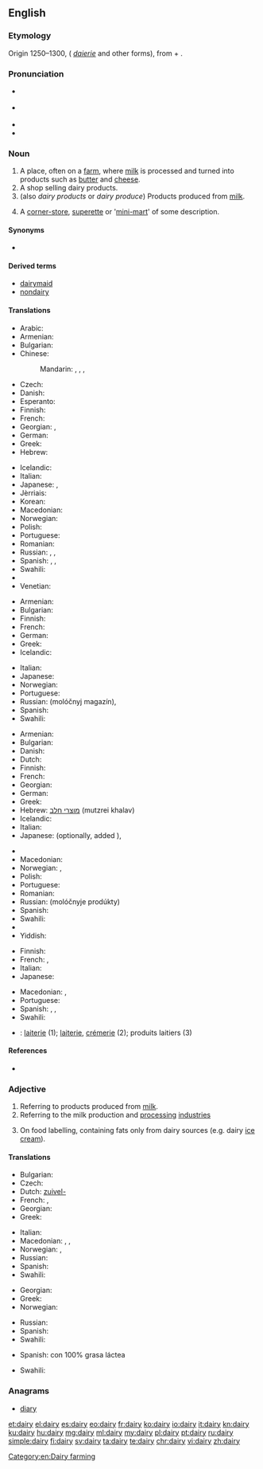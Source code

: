 ==English==
{{wikipedia}}

===Etymology===
Origin 1250–1300, ({{etyl|enm|en}} ''[[daierie]]'' and other forms), from {{term|dey||dairymaid}} + {{term|-ery}}.

===Pronunciation===
* {{a|UK}} {{IPA|/ˈdɛəɹi/}}
* {{a|US}} {{IPA|/ˈdɛɹi/|/ˈdeɪ.ɻi/}}
* {{audio|en-us-dairy.ogg|Audio (US)}}
* {{rhymes|ɛəɹi}}

===Noun===
{{en-noun|dairies}}

# A place, often on a [[farm]], where [[milk]] is processed and turned into products such as [[butter]] and [[cheese]].
# A shop selling dairy products.
# (also ''dairy products'' or ''dairy produce'') Products produced from [[milk]].
# {{context|New Zealand|lang=en}} A [[corner-store]], [[superette]] or '[[mini-mart]]' of some description.

====Synonyms====
* {{l/en|milkhouse}}

====Derived terms====
* [[dairymaid]]
* [[nondairy]]

====Translations====
{{trans-top|place, where milk is processed}}
* Arabic: {{t|ar|ملبنة|f|tr=malbana|sc=Arab}}
* Armenian: {{t|hy|կաթնարան|sc=Armn}}
* Bulgarian: {{t+|bg|мандра|f}}
* Chinese:
*: Mandarin: {{t+|cmn|奶牛場|sc=Hani}}, {{t|cmn|奶牛场|tr=nǎiniúchǎng|sc=Hani}}, {{t|cmn|乳牛場|sc=Hani}}, {{t|cmn|乳牛场|tr=rǔniúchǎng|sc=Hani}}
* Czech: {{t+|cs|mlékárna|f}}
* Danish: {{t|da|mejeri|n}}
* Esperanto: {{t|eo|fromaĝfarejo}}
* Finnish: {{t|fi|meijeri}}
* French: {{t+|fr|laiterie|f}}
* Georgian: {{t|ka|ერბო-კარაქის ქარხანა|tr=erbo-karak'is k'arxana|sc=Geor}}, {{t|ka|რძის ფერმა|tr=rjis p'erma|sc=Geor}}
* German: {{t+|de|Molkerei|f}}
* Greek: {{t+|el|γαλακτοκομείο|n|tr=galaktokomeío}}
* Hebrew: {{t+|he|מחלבה|f|tr=makhlava|sc=Hebr}}
{{trans-mid}}
* Icelandic: {{t+|is|mjólkurbú|n}}
* Italian: {{t|it|caseificio|m}}
* Japanese: {{t+|ja|牧場|tr=ぼくじょう, bokujō}}, {{t|ja|酪農|tr=らくのう, rakunō|sc=Jpan}}
* Jèrriais: {{t|roa-jer|lait'tie|f}}
* Korean: {{t|ko|낙농공장|tr=nagnong gongjang|sc=Kore}}
* Macedonian: {{t|mk|млекарница|f|tr=mlekárnica}}
* Norwegian: {{t|no|meieri|n}}
* Polish: {{t|pl|mleczarnia|f}}
* Portuguese: {{t|pt|leitaria|f}}
* Romanian: {{t|ro|untărie|f}}
* Russian: {{t+|ru|маслобойня|f|tr=maslobójnja|sc=Cyrl}}, {{t+|ru|маслодельня|f|tr=maslodél'nja|sc=Cyrl}}, {{t|ru|молочная ферма|f|tr=molóčnaja férma|sc=Cyrl}}
* Spanish: {{t+|es|granja|f}}, {{t|es|granja lechera|f}}, {{t+|es|establo|m}}
* Swahili: {{trreq|sw}}
* {{trreq|tr}}
* Venetian: {{t|vec|caxèl|m}}
{{trans-bottom}}

{{trans-top|shop selling dairy products}}
* Armenian: {{t|hy|կաթնատուն|sc=Armn}}
* Bulgarian: {{t|bg|млекарница|f}}
* Finnish: {{t+|fi|maitokauppa}}
* French: {{t+|fr|crémerie}}
* German: {{t|de|Milchladen|m}}
* Greek: {{t+|el|γαλακτοπωλείο|n|tr=galaktopoleío}}
* Icelandic: {{t+|is|mjólkurbúð|f}}
{{trans-mid}}
* Italian: {{t+|it|latteria|f}}
* Japanese: {{t|ja|日用雑貨店|tr=nichiyōzakkaten}}
* Norwegian: {{t|no|melkebutikk|m}}
* Portuguese: {{t|pt|leitaria|f}}
* Russian: {{t+|ru|молочный}} {{t+|ru|магазин|m}} (molóčnyj magazín), {{t+|ru|молочная|f|tr=molóčnaja}}
* Spanish: {{t|es|lechería|f}}
* Swahili: {{trreq|sw}}
{{trans-bottom}}

{{trans-top|products produced from milk}}
* Armenian: {{t|hy|կաթնամթերք|sc=Armn}}
* Bulgarian: {{t|bg|млечни произведения}}
* Danish: {{t|da|mejeriprodukt|n}}
* Dutch: {{t+|nl|zuivel|m}}
* Finnish: {{t|fi|maitotuote|p|alt=maitotuotteet}}
* French: {{t+|fr|laitages|m-p}}
* Georgian: {{t|ka|რძის პროდუქტები|p|tr=rjis produk'tebi|sc=Geor}}
* German: {{t|de|Molkereiprodukte|p}}
* Greek: {{t+|el|γαλακτοκομικά|n-p|tr=galaktokomiká}}
* Hebrew: [[מוצרי חלב]] (mutzrei khalav) {{m-p}}
* Icelandic: {{t|is|mjólkurafurðir|f}}
* Italian: {{t+|it|latticini|m-p}}
* Japanese: {{t|ja|牛乳屋|tr=gyūnyūya}} (optionally, added {{l|ja|さん|tr=san}}), {{t|ja|牛乳販売店|tr=gyūnyūhanbaiten}}
{{trans-mid}}
* {{trreq|ko}}
* Macedonian: {{t|mk|млечни производи|m-p|tr=mléčni proízvodi}}
* Norwegian: {{t|no|meieriprodukter|n}}, {{t|no|melkeprodukter|n}}
* Polish: {{t+|pl|nabiał|m}}
* Portuguese: {{t|pt|lacticínios|p}}
* Romanian: {{t|ro|lactate|p}}
* Russian: {{l/ru|молочные}} {{t+|ru|продукты|p}} (molóčnyje prodúkty)
* Spanish: {{t|es|lácteos|m-p}}
* Swahili: {{trreq|sw}}
* {{trreq|tr}}
* Yiddish: {{t|yi|מילכיקס|n|tr=milkhiks|sc=Hebr}}
{{trans-bottom}}

{{trans-top|corner-store, superette or 'mini-mart' of some description}}
* Finnish: {{t+|fi|lähikauppa}}
* French: {{t|fr|alimentation générale|f}}, {{qualifier|Canada}} {{t+|fr|dépanneur|m}}
* Italian: {{t+|it|alimentari|m}}
* Japanese: {{t+|ja|コンビニ|tr=konbini}}
{{trans-mid}}
* Macedonian: {{t|mk|гранап|m|tr=gránap}}, {{t|mk|бакалница|f|tr=bakálnica}}
* Portuguese: {{t|pt|mercearia|f}}
* Spanish: {{qualifier|Mexico}} {{t|es|tiendita|f}}, {{t|es|minisúper|m}}, {{t|es|supercito|f}}
* Swahili: {{t+|sw|shajara}}
{{trans-bottom}}

{{checktrans-top|to be checked}}
* {{ttbc|fr}}: [[laiterie]] {{f}} (1); [[laiterie]], [[crémerie]] (2); produits laitiers {{m-p}} (3)
{{trans-mid}}
{{trans-bottom}}

====References====
* {{R:American Heritage 2006}}

===Adjective===
{{en-adj|-}}

# Referring to products produced from [[milk]].
# Referring to the milk production and [[processing]] [[industries]]
# {{context|British|lang=en}} On food labelling, containing fats only from dairy sources (e.g. dairy [[ice cream]]).

====Translations====
{{trans-top|referring to products produced from milk}}
* Bulgarian: {{t+|bg|млечен}}
* Czech: {{t+|cs|mléčný|m}}
* Dutch: [[zuivel-]]
* French: {{t+|fr|laitier|m}}, {{t+|fr|laitière|f}}
* Georgian: {{t|ka|რძის|tr=rjis|sc=Geor}}
* Greek: {{t+|el|γαλακτοκομικός|m|tr=galaktokomikós}}
{{trans-mid}}
* Italian: {{t|it|caseario}}
* Macedonian: {{t|mk|млечен|m|tr=mléčen}}, {{t|mk|млечна|f|tr=mléčna}}, {{t|mk|млечно|n|tr=mléčno}}
* Norwegian: {{t|no|meieri-}}, {{t|no|melke-}}
* Russian: {{t+|ru|молочный|tr=molóčnyj}}
* Spanish: {{t+|es|lácteo}}
* Swahili: {{t+|sw|shajara}}
{{trans-bottom}}

{{trans-top|referring to the milk production and processing industries}}
* Georgian: {{t|ka|რძის|tr=rjis|sc=Geor}}
* Greek: {{t+|el|γαλακτοκομικός|m|tr=galaktokomikós}}
* Norwegian: {{t|no|meieri-}}
{{trans-mid}}
* Russian: {{t+|ru|молочный|tr=molóčnyj}}
* Spanish: {{t+|es|lácteo}}
* Swahili: {{t+|sw|shajara}}
{{trans-bottom}}

{{trans-top|on food labelling, containing fats only from dairy sources}}
* Spanish: con 100% grasa láctea
{{trans-mid}}
* Swahili: {{t+|sw|shajara}}
{{trans-bottom}}

===Anagrams===
* [[diary#English|diary]]

[[Category:en:Dairy farming]]

[[et:dairy]]
[[el:dairy]]
[[es:dairy]]
[[eo:dairy]]
[[fr:dairy]]
[[ko:dairy]]
[[io:dairy]]
[[it:dairy]]
[[kn:dairy]]
[[ku:dairy]]
[[hu:dairy]]
[[mg:dairy]]
[[ml:dairy]]
[[my:dairy]]
[[pl:dairy]]
[[pt:dairy]]
[[ru:dairy]]
[[simple:dairy]]
[[fi:dairy]]
[[sv:dairy]]
[[ta:dairy]]
[[te:dairy]]
[[chr:dairy]]
[[vi:dairy]]
[[zh:dairy]]